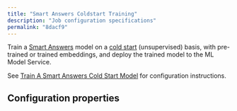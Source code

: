 ```yaml
---
title: "Smart Answers Coldstart Training"
description: "Job configuration specifications"
permalink: "8dacf9"
---
```


Train a [Smart Answers](/managed-fusion/5.9/mwqude/smart-answers) model on a [cold start](/managed-fusion/5.9/qe78yu/cold-start-solution) (unsupervised) basis, with pre-trained or trained embeddings, and deploy the trained model to the ML Model Service.

See [Train A Smart Answers Cold Start Model](/how-to/hxiuyl/train-a-smart-answers-cold-start-model) for configuration instructions.

## Configuration properties


<SchemaParamFields schema={schema}/>